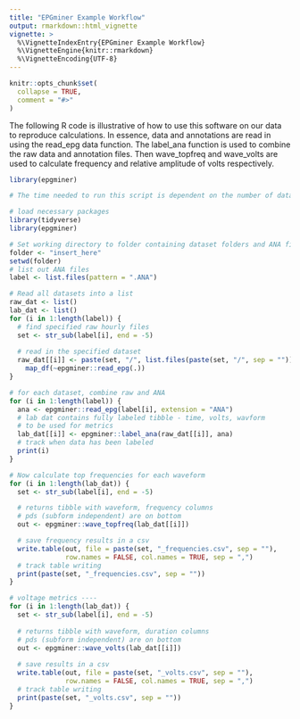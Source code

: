 ```yaml
---
title: "EPGminer Example Workflow"
output: rmarkdown::html_vignette
vignette: >
  %\VignetteIndexEntry{EPGminer Example Workflow}
  %\VignetteEngine{knitr::rmarkdown}
  %\VignetteEncoding{UTF-8}
---
```


```r
knitr::opts_chunk$set(
  collapse = TRUE,
  comment = "#>"
)
```


The following R code is illustrative of how to use this software on our data to reproduce calculations. In essence, data and annotations are read in using the read_epg data function. The label_ana function is used to combine the raw data and annotation files. Then wave_topfreq and wave_volts are used to calculate frequency and relative amplitude of volts respectively.

```r
library(epgminer)

# The time needed to run this script is dependent on the number of datasets

# load necessary packages
library(tidyverse)
library(epgminer)

# Set working directory to folder containing dataset folders and ANA files
folder <- "insert_here"
setwd(folder)
# list out ANA files 
label <- list.files(pattern = ".ANA")

# Read all datasets into a list
raw_dat <- list()
lab_dat <- list()
for (i in 1:length(label)) {
  # find specified raw hourly files
  set <- str_sub(label[i], end = -5)
  
  # read in the specified dataset
  raw_dat[[i]] <- paste(set, "/", list.files(paste(set, "/", sep = "")), sep = "") %>%
    map_df(~epgminer::read_epg(.))
}

# for each dataset, combine raw and ANA
for (i in 1:length(label)) {
  ana <- epgminer::read_epg(label[i], extension = "ANA")
  # lab dat contains fully labeled tibble - time, volts, wavform
  # to be used for metrics
  lab_dat[[i]] <- epgminer::label_ana(raw_dat[[i]], ana)
  # track when data has been labeled 
  print(i)
}

# Now calculate top frequencies for each waveform
for (i in 1:length(lab_dat)) {
  set <- str_sub(label[i], end = -5)

  # returns tibble with waveform, frequency columns
  # pds (subform independent) are on bottom
  out <- epgminer::wave_topfreq(lab_dat[[i]])

  # save frequency results in a csv
  write.table(out, file = paste(set, "_frequencies.csv", sep = ""),
              row.names = FALSE, col.names = TRUE, sep = ",")
  # track table writing
  print(paste(set, "_frequencies.csv", sep = ""))
}

# voltage metrics ----
for (i in 1:length(lab_dat)) {
  set <- str_sub(label[i], end = -5)
  
  # returns tibble with waveform, duration columns
  # pds (subform independent) are on bottom
  out <- epgminer::wave_volts(lab_dat[[i]])
  
  # save results in a csv
  write.table(out, file = paste(set, "_volts.csv", sep = ""),
              row.names = FALSE, col.names = TRUE, sep = ",")
  # track table writing 
  print(paste(set, "_volts.csv", sep = ""))
}
```
